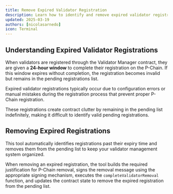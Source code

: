```yaml
---
title: Remove Expired Validator Registration
description: Learn how to identify and remove expired validator registrations that were not completed within the 24-hour window.
updated: 2025-03-19
authors: [nicolasarnedo]
icon: Terminal
---
```



## Understanding Expired Validator Registrations

When validators are registered through the Validator Manager contract, they are given a **24-hour window** to complete their registration on the P-Chain. If this window expires without completion, the registration becomes invalid but remains in the pending registrations list.

Expired validator registrations typically occur due to configuration errors or manual mistakes during the registration process that prevent proper P-Chain registration.

These registrations create contract clutter by remaining in the pending list indefinitely, making it difficult to identify valid pending registrations.

## Removing Expired Registrations

This tool automatically identifies registrations past their expiry time and removes them from the pending list to keep your validator management system organized.

When removing an expired registration, the tool builds the required justification for P-Chain removal, signs the removal message using the appropriate signing mechanism, executes the `completeValidatorRemoval` function, and updates the contract state to remove the expired registration from the pending list.

<ToolboxMdxWrapper walletMode="l1">
  <RemoveExpiredValidatorRegistration />
</ToolboxMdxWrapper>

